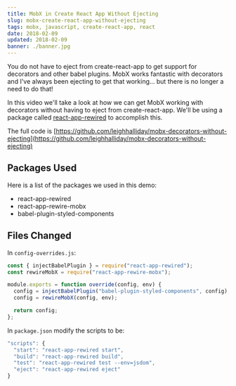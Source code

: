 ```yaml
---
title: MobX in Create React App Without Ejecting
slug: mobx-create-react-app-without-ejecting
tags: mobx, javascript, create-react-app, react
date: 2018-02-09
updated: 2018-02-09
banner: ./banner.jpg
---
```



You do not have to eject from create-react-app to get support for decorators and other babel plugins. MobX works fantastic with decorators and I've always been ejecting to get that working... but there is no longer a need to do that!

In this video we'll take a look at how we can get MobX working with decorators without having to eject from create-react-app. We'll be using a package called [react-app-rewired](https://github.com/timarney/react-app-rewired) to accomplish this.

<YouTube id="v3sJUzFXhz4" />

The full code is [https://github.com/leighhalliday/mobx-decorators-without-ejecting](https://github.com/leighhalliday/mobx-decorators-without-ejecting)

## Packages Used

Here is a list of the packages we used in this demo:

- react-app-rewired
- react-app-rewire-mobx
- babel-plugin-styled-components

## Files Changed

In `config-overrides.js`:

```js
const { injectBabelPlugin } = require("react-app-rewired");
const rewireMobX = require("react-app-rewire-mobx");

module.exports = function override(config, env) {
  config = injectBabelPlugin("babel-plugin-styled-components", config);
  config = rewireMobX(config, env);

  return config;
};
```

In `package.json` modify the scripts to be:

```js
"scripts": {
  "start": "react-app-rewired start",
  "build": "react-app-rewired build",
  "test": "react-app-rewired test --env=jsdom",
  "eject": "react-app-rewired eject"
}
```
